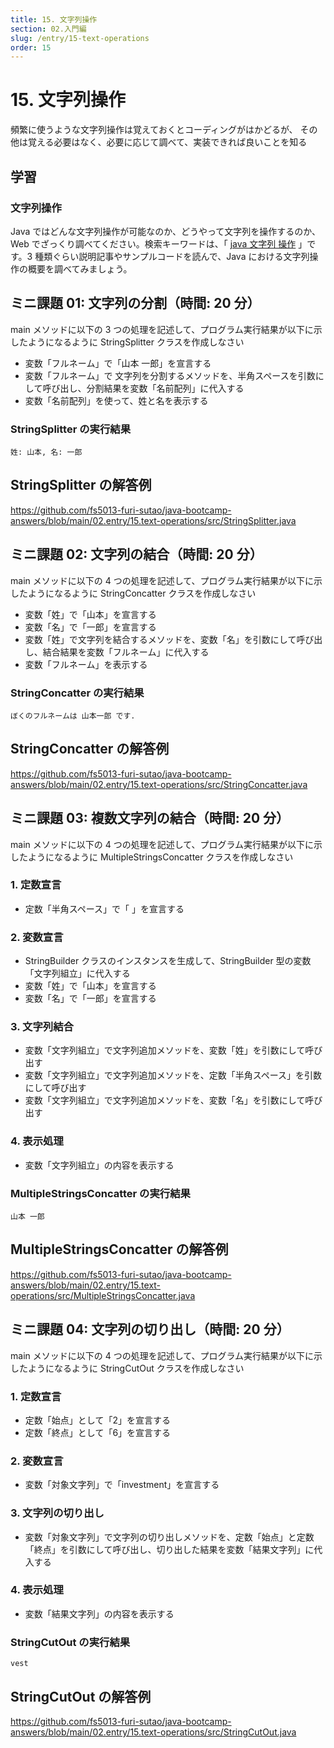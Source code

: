 ```yaml
---
title: 15. 文字列操作
section: 02.入門編
slug: /entry/15-text-operations
order: 15
---
```


# 15. 文字列操作

<p class="goal">
  頻繁に使うような文字列操作は覚えておくとコーディングがはかどるが、
  その他は覚える必要はなく、必要に応じて調べて、実装できれば良いことを知る
</p>

## 学習

### 文字列操作

Java ではどんな文字列操作が可能なのか、どうやって文字列を操作するのか、Web でざっくり調べてください。検索キーワードは、「 [java 文字列 操作](https://www.google.com/search?q=java+文字列+操作) 」です。3 種類ぐらい説明記事やサンプルコードを読んで、Java における文字列操作の概要を調べてみましょう。

## ミニ課題 01: 文字列の分割（時間: 20 分）

main メソッドに以下の 3 つの処理を記述して、プログラム実行結果が以下に示したようになるように StringSplitter クラスを作成しなさい

- 変数「フルネーム」で「山本 一郎」を宣言する
- 変数「フルネーム」で 文字列を分割するメソッドを、半角スペースを引数にして呼び出し、分割結果を変数「名前配列」に代入する
- 変数「名前配列」を使って、姓と名を表示する

### StringSplitter の実行結果

```
姓: 山本, 名: 一郎
```

## StringSplitter の解答例

https://github.com/fs5013-furi-sutao/java-bootcamp-answers/blob/main/02.entry/15.text-operations/src/StringSplitter.java

## ミニ課題 02: 文字列の結合（時間: 20 分）

main メソッドに以下の 4 つの処理を記述して、プログラム実行結果が以下に示したようになるように StringConcatter クラスを作成しなさい

- 変数「姓」で「山本」を宣言する
- 変数「名」で「一郎」を宣言する
- 変数「姓」で文字列を結合するメソッドを、変数「名」を引数にして呼び出し、結合結果を変数「フルネーム」に代入する
- 変数「フルネーム」を表示する

### StringConcatter の実行結果

```
ぼくのフルネームは 山本一郎 です.
```

## StringConcatter の解答例

https://github.com/fs5013-furi-sutao/java-bootcamp-answers/blob/main/02.entry/15.text-operations/src/StringConcatter.java

## ミニ課題 03: 複数文字列の結合（時間: 20 分）

main メソッドに以下の 4 つの処理を記述して、プログラム実行結果が以下に示したようになるように MultipleStringsConcatter クラスを作成しなさい

### 1. 定数宣言

- 定数「半角スペース」で「 」を宣言する

### 2. 変数宣言

- StringBuilder クラスのインスタンスを生成して、StringBuilder 型の変数「文字列組立」に代入する
- 変数「姓」で「山本」を宣言する
- 変数「名」で「一郎」を宣言する

### 3. 文字列結合

- 変数「文字列組立」で文字列追加メソッドを、変数「姓」を引数にして呼び出す
- 変数「文字列組立」で文字列追加メソッドを、定数「半角スペース」を引数にして呼び出す
- 変数「文字列組立」で文字列追加メソッドを、変数「名」を引数にして呼び出す

### 4. 表示処理

- 変数「文字列組立」の内容を表示する

### MultipleStringsConcatter の実行結果

```
山本 一郎
```

## MultipleStringsConcatter の解答例

https://github.com/fs5013-furi-sutao/java-bootcamp-answers/blob/main/02.entry/15.text-operations/src/MultipleStringsConcatter.java

## ミニ課題 04: 文字列の切り出し（時間: 20 分）

main メソッドに以下の 4 つの処理を記述して、プログラム実行結果が以下に示したようになるように StringCutOut クラスを作成しなさい

### 1. 定数宣言

- 定数「始点」として「2」を宣言する
- 定数「終点」として「6」を宣言する

### 2. 変数宣言

- 変数「対象文字列」で「investment」を宣言する

### 3. 文字列の切り出し

- 変数「対象文字列」で文字列の切り出しメソッドを、定数「始点」と定数「終点」を引数にして呼び出し、切り出した結果を変数「結果文字列」に代入する

### 4. 表示処理

- 変数「結果文字列」の内容を表示する

### StringCutOut の実行結果

```
vest
```

## StringCutOut の解答例

https://github.com/fs5013-furi-sutao/java-bootcamp-answers/blob/main/02.entry/15.text-operations/src/StringCutOut.java
